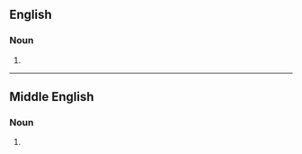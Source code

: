 ==English==

===Noun===
{{head|en|noun plural form}}

# {{plural of|dogge|lang=en}}

----

==Middle English==

===Noun===
{{head|enm|noun plural form}}

# {{plural of|dogge|lang=enm}}